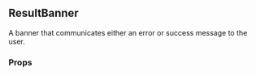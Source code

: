 

<div style={{ position: 'relative', bottom: '20px' }}>

  ## ResultBanner

  A banner that communicates either an error or success message to the user.

  ### Props

  <div style={{ position: 'relative', bottom: '20px' }}>
    <Props of={ResultBanner} />
  </div>

</div>
